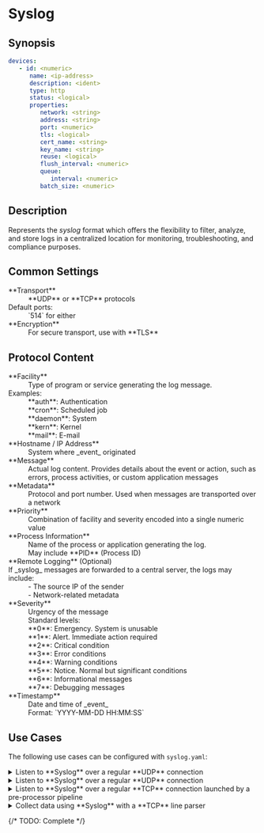 # Syslog

## Synopsis

```yaml
devices:
   - id: <numeric>
      name: <ip-address>
      description: <ident>
      type: http
      status: <logical>
      properties:
         network: <string>
         address: <string>
         port: <numeric>
         tls: <logical>
         cert_name: <string>
         key_name: <string>
         reuse: <logical>
         flush_interval: <numeric>
         queue:
            interval: <numeric>
         batch_size: <numeric>
```

## Description

Represents the _syslog_ format which offers the flexibility to filter, analyze, and store logs in a centralized location for monitoring, troubleshooting, and compliance purposes.

## Common Settings

<dl>
   <dt>**Transport**</dt>
   <dd>
      **UDP** or **TCP** protocols
      <dt>Default ports:</dt>
      <dd>`514` for either</dd>
   </dd>

   <dt>**Encryption**</dt>
   <dd>For secure transport, use with **TLS**</dd>
</dl>

## Protocol Content

<dl>
   <dt>**Facility**</dt>
   <dd>Type of program or service generating the log message.</dd>
   <dd>
      <dt>Examples:</dt>
      <dd>**auth**: Authentication</dd>
      <dd>**cron**: Scheduled job</dd>
      <dd>**daemon**: System</dd>
      <dd>**kern**: Kernel</dd>
      <dd>**mail**: E-mail</dd>
   </dd>

   <dt>**Hostname / IP Address**</dt>
   <dd>System where _event_ originated</dd>

   <dt>**Message**</dt>
   <dd>Actual log content. Provides details about the event or action, such as errors, process activities, or custom application messages</dd>

   <dt>**Metadata**</dt>
   <dd>Protocol and port number. Used when messages are transported over a network</dd>

   <dt>**Priority**</dt>
   <dd>Combination of facility and severity encoded into a single numeric value</dd>

   <dt>**Process Information**</dt>
   <dd>Name of the process or application generating the log.</dd>
   <dd>May include **PID** (Process ID)</dd>

   <dt>**Remote Logging** (Optional)</dt>
   <dd>
      <dt>If _syslog_ messages are forwarded to a central server, the logs may include:</dt>
      <dd>- The source IP of the sender</dd>
      <dd>- Network-related metadata</dd>
   </dd>

   <dt>**Severity**</dt>
   <dd>Urgency of the message</dd>
   <dd>
      Standard levels:
      <dd>**0**: Emergency. System is unusable</dd>
      <dd>**1**: Alert. Immediate action required</dd>
      <dd>**2**: Critical condition</dd>
      <dd>**3**: Error conditions</dd>
      <dd>**4**: Warning conditions</dd>
      <dd>**5**: Notice. Normal but significant conditions</dd>
      <dd>**6**: Informational messages</dd>
      <dd>**7**: Debugging messages</dd>
   </dd>

   <dt>**Timestamp**</dt>
   <dd>Date and time of _event_</dd>
   <dd>Format: `YYYY-MM-DD HH:MM:SS`</dd>
</dl>

## Use Cases

The following use cases can be configured with `syslog.yaml`:

<details>
<summary>Listen to **Syslog** over a regular **UDP** connection</summary>
```yaml
devices:
   id: {0..9}+
   name: "<some-name>"
   type: syslog
   properties:
      address: "0.0.0.0"
      port: 514
```
</details>

<details>
<summary>Listen to **Syslog** over a regular **UDP** connection</summary>
```yaml
```
</details>

<details>
<summary>Listen to **Syslog** over a regular **TCP** connection launched by a pre-processor pipeline</summary>
```yaml
```
</details>

<details>
<summary>Collect data using **Syslog** with a **TCP** line parser</summary>
```yaml
```
</details>

{/* TODO: Complete */}